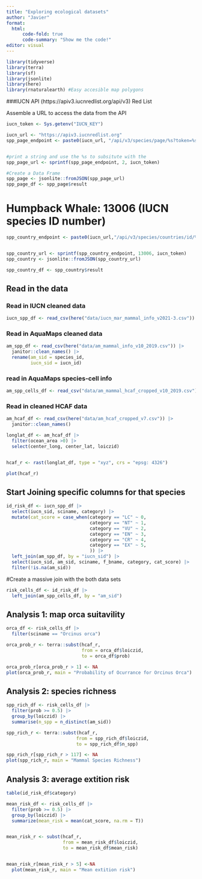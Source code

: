 ```yaml
---
title: "Exploring ecological datasets"
author: "Javier"
format: 
  html:
      code-fold: true
      code-summary: "Show me the code!"
editor: visual
---
```



```r
library(tidyverse)
library(terra)
library(sf)
library(jsonlite)
library(here)
library(rnaturalearth) #Easy accesible map polygons

```


###IUCN API (https://apiv3.iucnredlist.org/api/v3)
Red List

Assemble a URL to access the data from the API

```r

iucn_token <- Sys.getenv("IUCN_KEY")
```


```r
iucn_url <- "https://apiv3.iucnredlist.org"
spp_page_endpoint <- paste0(iucn_url, "/api/v3/species/page/%s?token=%s")


#print a string and use the %s to subsitute with the 
spp_page_url <- sprintf(spp_page_endpoint, 2, iucn_token)

#Create a Data Frame
spp_page <- jsonlite::fromJSON(spp_page_url)
spp_page_df <- spp_page$result

```


# Humpback Whale: 13006 (IUCN species ID number)

```r

spp_country_endpoint <- paste0(iucn_url,"/api/v3/species/countries/id/%s?token=%s")


spp_country_url <- sprintf(spp_country_endpoint, 13006, iucn_token)
spp_country <- jsonlite::fromJSON(spp_country_url)

spp_country_df <- spp_country$result

```


## Read in the data
### Read in IUCN cleaned data

```r

iucn_spp_df <- read_csv(here("data/iucn_mar_mammal_info_v2021-3.csv"))

```

### Read in AquaMaps cleaned data
```r

am_spp_df <- read_csv(here("data/am_mammal_info_v10_2019.csv")) |> 
  janitor::clean_names() |> 
  rename(am_sid = species_id,
         iucn_sid = iucn_id)
```


### read in AquaMaps species-cell info
```r
am_spp_cells_df <- read_csv("data/am_mammal_hcaf_cropped_v10_2019.csv")
```


### Read in cleaned HCAF data

```r
am_hcaf_df <- read_csv(here("data/am_hcaf_cropped_v7.csv")) |> 
  janitor::clean_names()

longlat_df <- am_hcaf_df |> 
  filter(ocean_area >0) |> 
  select(center_long, center_lat, loiczid)


hcaf_r <- rast(longlat_df, type = "xyz", crs = "epsg: 4326")

plot(hcaf_r)
```


## Start Joining specific columns for that species
```r
id_risk_df <- iucn_spp_df |> 
  select(iucn_sid, sciname, category) |> 
  mutate(cat_score = case_when(category == "LC" ~ 0,
                               category == "NT" ~ 1,
                               category == "VU" ~ 2,
                               category == "EN" ~ 3,
                               category == "CR" ~ 4,
                               category == "EX" ~ 5,
                               )) |> 
  left_join(am_spp_df, by = "iucn_sid") |> 
  select(iucn_sid, am_sid, sciname, f_bname, category, cat_score) |> 
  filter(!is.na(am_sid))
```

#Create a massive join with the both data sets
```r
risk_cells_df <- id_risk_df |> 
  left_join(am_spp_cells_df, by = "am_sid")

```


## Analysis 1: map orca suitavility

```r
orca_df <- risk_cells_df |> 
  filter(sciname == "Orcinus orca")

orca_prob_r <- terra::subst(hcaf_r,
                            from = orca_df$loiczid,
                            to = orca_df$prob)

orca_prob_r[orca_prob_r > 1] <- NA
plot(orca_prob_r, main = "Probability of Ocurrance for Orcinus Orca")

```


## Analysis 2: species richness

```r

spp_rich_df <- risk_cells_df |> 
  filter(prob >= 0.5) |> 
  group_by(loiczid) |> 
  summarise(n_spp = n_distinct(am_sid))

spp_rich_r <- terra::subst(hcaf_r,
                          from = spp_rich_df$loiczid,
                          to = spp_rich_df$n_spp)

spp_rich_r[spp_rich_r > 117] <- NA
plot(spp_rich_r, main = "Mammal Species Richness")

```


## Analysis 3: average extition risk

```r
table(id_risk_df$category)

mean_risk_df <- risk_cells_df |> 
  filter(prob >= 0.5) |> 
  group_by(loiczid) |> 
  summarize(mean_risk = mean(cat_score, na.rm = T))


mean_risk_r <- subst(hcaf_r,
                     from = mean_risk_df$loiczid,
                     to = mean_risk_df$mean_risk)


mean_risk_r[mean_risk_r > 5] <-NA
  plot(mean_risk_r, main = "Mean extition risk")

```




